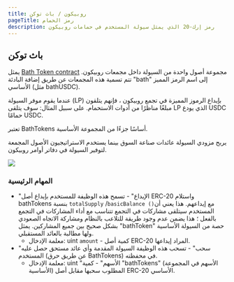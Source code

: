 ```yaml
---
title: روبيكون / باث توكن
pageTitle: رمز الحمام
description: رمز إرك-20 الذي يمثل سيولة المستخدم في حمامات روبيكون
---
```


## باث توكن

يمثل [Bath Token contract](https://github.com/RubiconDeFi/rubicon\_protocol/blob/master/contracts/rubiconPools/BathToken.sol) مجموعة أصول واحدة من السيولة داخل مجمعات روبيكون. تتم تسمية هذه المجمعات عن طريق إضافة البادئة "bath" إلى اسم الرمز المميز الأساسي (مثل bathUSDC).

عندما يقوم موفر السيولة (LP) بإيداع الرموز المميزة في تجمع روبيكون ، فإنهم يتلقون مبلغًا مناظرًا من أدوات الاستحمام. على سبيل المثال: سوف يتلقى LP الذي يودع USDC حمامًا USDC.

تعتبر BathTokens أساسًا جزءًا من المجموعة الأساسية.

يربح مزودي السيولة عائدات صناعة السوق بينما يستخدم الاستراتيجيون الأصول المجمعة لتوفير السيولة في دفاتر أوامر روبيكون.

![](</assets/Rubicon v1\_ BathTokens.png>)

### المهام الرئيسية

* "الإيداع" - تسمح هذه الوظيفة للمستخدم بإيداع أصل ERC-20 واستلام bathTokens بنسبة `totalSupply` /` basicBalance () `مع إيداعهم. هذا يعني أن المستخدم سيتلقى مشاركات في التجمع تتناسب مع أداء المشاركات في التجمع بالفعل ؛ هذا يضمن عدم وجود طريقة للتلاعب بالنظام ومشاركة الاتجاه الصعودي بشكل صحيح بين جميع المشاركين. يمثل "bathToken" حصة من السيولة الأساسية ولها مطالبة بالعائد المستقبلي.
  * معلمة الإدخال: uint `amount` - كمية أصل ERC-20 المراد إيداعها.
* "سحب" - تسحب هذه الوظيفة السيولة المقدمة وأي عائد مستحق حصل عليه المستخدم (عن طريق حرق BathTokens) في محفظته.
  * معلمة الإدخال: uint "الأسهم" - كمية "bathTokens" (الأسهم في المجموعة الأساسية) المطلوب سحبها مقابل أصل ERC-20 الأساسي.
